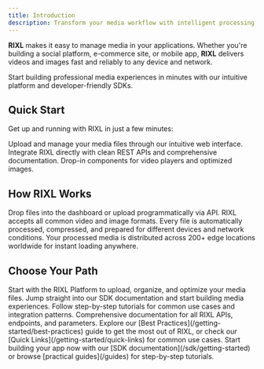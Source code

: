 ```yaml
---
title: Introduction
description: Transform your media workflow with intelligent processing, global delivery, and effortless integration. Get started with RIXL in minutes.
---
```




**RIXL** makes it easy to manage media in your applications. Whether you're building a social platform, e-commerce site, or mobile app, **RIXL** delivers videos and images fast and reliably to any device and network.

Start building professional media experiences in minutes with our intuitive platform and developer-friendly SDKs.


## Quick Start

Get up and running with RIXL in just a few minutes:

<Columns cols={3}>
  <Card
    title="Dashboard"
    href="/platform/dashboard/guide"
    icon="upload"
  >
    Upload and manage your media files through our intuitive web interface.
  </Card>
  <Card
    title="Developer APIs"
    href="/platform/api-documentation/overview"
    icon="code"
  >
    Integrate RIXL directly with clean REST APIs and comprehensive documentation.
  </Card>
  <Card
    title="Video SDK"
    href="/sdk/getting-started/overview"
    icon="layers"
  >
    Drop-in components for video players and optimized images.
  </Card>
</Columns>

## How RIXL Works

<Columns cols={3}>
  <Card title="Upload Your Media" icon="upload">
    Drop files into the dashboard or upload programmatically via API. RIXL
    accepts all common video and image formats.
  </Card>
  <Card title="Automatic Processing" icon="zap">
    Every file is automatically processed, compressed, and prepared for different
    devices and network conditions.
  </Card>
  <Card title="Global Delivery" icon="globe">
    Your processed media is distributed across 200+ edge locations worldwide for
    instant loading anywhere.
  </Card>
</Columns>

## Choose Your Path

<Columns cols={4}>
  <Card
    title="Upload and manage media"
    href="/platform"
    icon="upload"
  >
    Start with the RIXL Platform to upload, organize, and optimize your media
    files.
  </Card>
  <Card
    title="Build with code"
    href="/sdk/getting-started"
    icon="code"
  >
    Jump straight into our SDK documentation and start building media
    experiences.
  </Card>
  <Card
    title="Explore guides"
    href="/guides"
    icon="book-open"
  >
    Follow step-by-step tutorials for common use cases and integration patterns.
  </Card>
  <Card
    title="API reference"
    href="/reference"
    icon="file-text"
  >
    Comprehensive documentation for all RIXL APIs, endpoints, and parameters.
  </Card>
</Columns>


<Callout type="tip" title="New to content delivery?">
    Explore our [Best Practices](/getting-started/best-practices) guide to get the most out of RIXL, or check our [Quick Links](/getting-started/quick-links) for common use cases. Start building your app now with our [SDK documentation](/sdk/getting-started) or browse [practical guides](/guides) for step-by-step tutorials.
</Callout>
